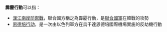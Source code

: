 '''霹靂行動'''可以指：
*[[漢江南岸防禦戰|漢江南岸防禦戰]]，聯合國方稱之為霹靂行動，是[[聯合國軍|聯合國軍]]在韓戰的攻勢
*[[恩德培行动|恩德培行动]]，是一次由以色列軍方在烏干達恩德培國際機場實施的反劫機行動

{{disambig|cat=四字事件消歧義}}